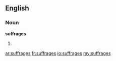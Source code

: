 ==English==

===Noun===
'''suffrages'''

# {{plural of|[[suffrage]]}}

[[ar:suffrages]]
[[fr:suffrages]]
[[io:suffrages]]
[[my:suffrages]]